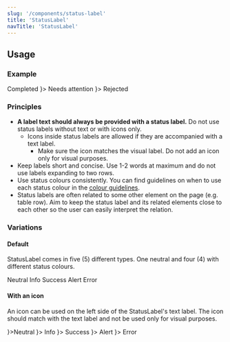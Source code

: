 ```yaml
---
slug: '/components/status-label'
title: 'StatusLabel'
navTitle: 'StatusLabel'
---
```




## Usage

### Example

<PlaygroundPreview>
  <StatusLabel type="success">Completed</StatusLabel>
  <StatusLabel type="alert" style={{ marginLeft: 'var(--spacing-s)' }} iconLeft={<IconAlertCircle />}>
    Needs attention
  </StatusLabel>
  <StatusLabel type="error" style={{ marginLeft: 'var(--spacing-s)' }} iconLeft={<IconError />}>
    Rejected
  </StatusLabel>
</PlaygroundPreview>

### Principles

- **A label text should always be provided with a status label.** Do not use status labels without text or with icons only.
  - Icons inside status labels are allowed if they are accompanied with a text label.
    - Make sure the icon matches the visual label. Do not add an icon only for visual purposes.
- Keep labels short and concise. Use 1-2 words at maximum and do not use labels expanding to two rows.
- Use status colours consistently. You can find guidelines on when to use each status colour in the [colour guidelines](/foundation/design-tokens/colour#ui-colours 'UI colours').
- Status labels are often related to some other element on the page (e.g. table row). Aim to keep the status label and its related elements close to each other so the user can easily interpret the relation.

### Variations

#### Default

StatusLabel comes in five (5) different types. One neutral and four (4) with different status colours.

<PlaygroundPreview>
  <StatusLabel>Neutral</StatusLabel>
  <StatusLabel type="info" style={{ marginLeft: 'var(--spacing-s)' }}>
    Info
  </StatusLabel>
  <StatusLabel type="success" style={{ marginLeft: 'var(--spacing-s)' }}>
    Success
  </StatusLabel>
  <StatusLabel type="alert" style={{ marginLeft: 'var(--spacing-s)' }}>
    Alert
  </StatusLabel>
  <StatusLabel type="error" style={{ marginLeft: 'var(--spacing-s)' }}>
    Error
  </StatusLabel>
</PlaygroundPreview>

#### With an icon

An icon can be used on the left side of the StatusLabel's text label. The icon should match with the text label and not be used only for visual purposes.

<PlaygroundPreview>
  <StatusLabel iconLeft={<IconInfoCircle />}>Neutral</StatusLabel>
  <StatusLabel type="info" style={{ marginLeft: 'var(--spacing-s)' }} iconLeft={<IconInfoCircle />}>
    Info
  </StatusLabel>
  <StatusLabel type="success" style={{ marginLeft: 'var(--spacing-s)' }} iconLeft={<IconCheckCircle />}>
    Success
  </StatusLabel>
  <StatusLabel type="alert" style={{ marginLeft: 'var(--spacing-s)' }} iconLeft={<IconAlertCircle />}>
    Alert
  </StatusLabel>
  <StatusLabel type="error" style={{ marginLeft: 'var(--spacing-s)' }} iconLeft={<IconError />}>
    Error
  </StatusLabel>
</PlaygroundPreview>

